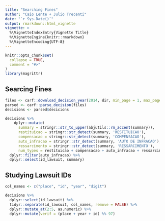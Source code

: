 ```yaml
---
title: "Searching Fines"
author: "Caio Lente + Julio Trecenti"
date: "`r Sys.Date()`"
output: rmarkdown::html_vignette
vignette: >
  %\VignetteIndexEntry{Vignette Title}
  %\VignetteEngine{knitr::rmarkdown}
  %\VignetteEncoding{UTF-8}
---
```


```r
knitr::opts_chunk$set(
  collapse = TRUE,
  comment = "#>"
)
library(magrittr)
```

## Searcing Fines

```r
files <- carf::download_decision_year(2014, dir, min_page = 1, max_page = 50)
parsed <- carf::parse_decision(files)
decisions <- parsed$decicions
```

```r
decisions %>%
    dplyr::mutate(
      summary = stringr::str_to_upper(abjutils::rm_accent(summary)),
      restituicao = stringr::str_detect(summary, 'RESTITUICAO'),
      compensacao = stringr::str_detect(summary, 'COMPENSACAO'),
      auto_infracao = stringr::str_detect(summary, 'AUTO DE INFRACAO'),
      ressarcimento = stringr::str_detect(summary, 'RESSARCIMENTO'),
      num_types = restituicao + compensacao + auto_infracao + ressarcimento) %>%
  dplyr::filter(auto_infracao) %>%
  dplyr::select(id_lawsuit, summary)
```

## Studying Lawsuit IDs

```r
col_names <- c("place", "id", "year", "digit")

decisions %>%
  dplyr::select(id_lawsuit) %>%
  tidyr::separate(id_lawsuit, col_names, remove = FALSE) %>%
  dplyr::mutate_at(2:5, as.numeric) %>%
  dplyr::mutate(verif = (place + year + id) %% 97)
```
